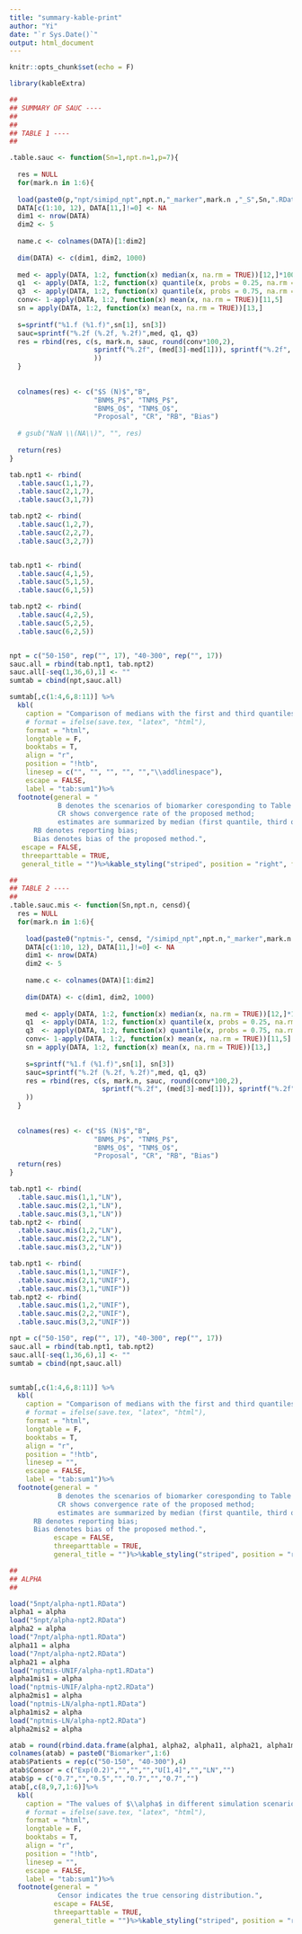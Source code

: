 ```yaml
---
title: "summary-kable-print"
author: "Yi"
date: "`r Sys.Date()`"
output: html_document
---
```


```r
knitr::opts_chunk$set(echo = F)
```

```r
library(kableExtra)

##
## SUMMARY OF SAUC ----
##
##
## TABLE 1 ----
##

.table.sauc <- function(Sn=1,npt.n=1,p=7){
  
  res = NULL
  for(mark.n in 1:6){
    
  load(paste0(p,"npt/simipd_npt",npt.n,"_marker",mark.n ,"_S",Sn,".RData"))
  DATA[c(1:10, 12), DATA[11,]!=0] <- NA
  dim1 <- nrow(DATA)
  dim2 <- 5
  
  name.c <- colnames(DATA)[1:dim2]
  
  dim(DATA) <- c(dim1, dim2, 1000)
  
  med <- apply(DATA, 1:2, function(x) median(x, na.rm = TRUE))[12,]*100
  q1  <- apply(DATA, 1:2, function(x) quantile(x, probs = 0.25, na.rm = TRUE))[12,]*100
  q3  <- apply(DATA, 1:2, function(x) quantile(x, probs = 0.75, na.rm = TRUE))[12,]*100
  conv<- 1-apply(DATA, 1:2, function(x) mean(x, na.rm = TRUE))[11,5]
  sn = apply(DATA, 1:2, function(x) mean(x, na.rm = TRUE))[13,]
  
  s=sprintf("%1.f (%1.f)",sn[1], sn[3])
  sauc=sprintf("%.2f (%.2f, %.2f)",med, q1, q3)
  res = rbind(res, c(s, mark.n, sauc, round(conv*100,2), 
                     sprintf("%.2f", (med[3]-med[1])), sprintf("%.2f", (med[5]-med[1]))
                     ))
  }
  
  
  colnames(res) <- c("$S (N)$","B",
                     "BNM$_P$", "TNM$_P$",
                     "BNM$_O$", "TNM$_O$",
                     "Proposal", "CR", "RB", "Bias")
  
  # gsub("NaN \\(NA\\)", "", res)
  
  return(res)
}

tab.npt1 <- rbind(
  .table.sauc(1,1,7),
  .table.sauc(2,1,7),
  .table.sauc(3,1,7))

tab.npt2 <- rbind(
  .table.sauc(1,2,7),
  .table.sauc(2,2,7),
  .table.sauc(3,2,7))


tab.npt1 <- rbind(
  .table.sauc(4,1,5),
  .table.sauc(5,1,5),
  .table.sauc(6,1,5))

tab.npt2 <- rbind(
  .table.sauc(4,2,5),
  .table.sauc(5,2,5),
  .table.sauc(6,2,5))


npt = c("50-150", rep("", 17), "40-300", rep("", 17))
sauc.all = rbind(tab.npt1, tab.npt2)
sauc.all[-seq(1,36,6),1] <- ""
sumtab = cbind(npt,sauc.all)

sumtab[,c(1:4,6,8:11)] %>%
  kbl(
    caption = "Comparison of medians with the first and third quantiles of estimates of SAUC(2) by the HZ model and the proposed method.",
    # format = ifelse(save.tex, "latex", "html"),
    format = "html",
    longtable = F, 
    booktabs = T,
    align = "r",
    position = "!htb",
    linesep = c("", "", "", "", "","\\addlinespace"),
    escape = FALSE,
    label = "tab:sum1")%>%
  footnote(general = "
			B denotes the scenarios of biomarker coresponding to Table 2;
			CR shows convergence rate of the proposed method;
			estimates are summarized by median (first quantile, third quantile);
      RB denotes reporting bias;
      Bias denotes bias of the proposed method.", 
   escape = FALSE, 
   threeparttable = TRUE,  
   general_title = "")%>%kable_styling("striped", position = "right", font_size = 14)

##
## TABLE 2 ----
##
.table.sauc.mis <- function(Sn,npt.n, censd){
  res = NULL
  for(mark.n in 1:6){
    
    load(paste0("nptmis-", censd, "/simipd_npt",npt.n,"_marker",mark.n ,"_S",Sn,".RData"))
    DATA[c(1:10, 12), DATA[11,]!=0] <- NA
    dim1 <- nrow(DATA)
    dim2 <- 5
    
    name.c <- colnames(DATA)[1:dim2]
    
    dim(DATA) <- c(dim1, dim2, 1000)
    
    med <- apply(DATA, 1:2, function(x) median(x, na.rm = TRUE))[12,]*100
    q1  <- apply(DATA, 1:2, function(x) quantile(x, probs = 0.25, na.rm = TRUE))[12,]*100
    q3  <- apply(DATA, 1:2, function(x) quantile(x, probs = 0.75, na.rm = TRUE))[12,]*100
    conv<- 1-apply(DATA, 1:2, function(x) mean(x, na.rm = TRUE))[11,5]
    sn = apply(DATA, 1:2, function(x) mean(x, na.rm = TRUE))[13,]
    
    s=sprintf("%1.f (%1.f)",sn[1], sn[3])
    sauc=sprintf("%.2f (%.2f, %.2f)",med, q1, q3)
    res = rbind(res, c(s, mark.n, sauc, round(conv*100,2), 
                       sprintf("%.2f", (med[3]-med[1])), sprintf("%.2f", (med[5]-med[1]))
    ))
  }
  
  
  colnames(res) <- c("$S (N)$","B",
                     "BNM$_P$", "TNM$_P$",
                     "BNM$_O$", "TNM$_O$",
                     "Proposal", "CR", "RB", "Bias")
  return(res)
}

tab.npt1 <- rbind(
  .table.sauc.mis(1,1,"LN"),
  .table.sauc.mis(2,1,"LN"),
  .table.sauc.mis(3,1,"LN"))
tab.npt2 <- rbind(
  .table.sauc.mis(1,2,"LN"),
  .table.sauc.mis(2,2,"LN"),
  .table.sauc.mis(3,2,"LN"))

tab.npt1 <- rbind(
  .table.sauc.mis(1,1,"UNIF"),
  .table.sauc.mis(2,1,"UNIF"),
  .table.sauc.mis(3,1,"UNIF"))
tab.npt2 <- rbind(
  .table.sauc.mis(1,2,"UNIF"),
  .table.sauc.mis(2,2,"UNIF"),
  .table.sauc.mis(3,2,"UNIF"))

npt = c("50-150", rep("", 17), "40-300", rep("", 17))
sauc.all = rbind(tab.npt1, tab.npt2)
sauc.all[-seq(1,36,6),1] <- ""
sumtab = cbind(npt,sauc.all)


sumtab[,c(1:4,6,8:11)] %>%
  kbl(
    caption = "Comparison of medians with the first and third quantiles of estimates of SAUC(2) by the HZ model and the proposed method.",
    # format = ifelse(save.tex, "latex", "html"),
    format = "html",
    longtable = F, 
    booktabs = T,
    align = "r",
    position = "!htb",
    linesep = "",
    escape = FALSE,
    label = "tab:sum1")%>%
  footnote(general = "
			B denotes the scenarios of biomarker coresponding to Table 2;
			CR shows convergence rate of the proposed method;
			estimates are summarized by median (first quantile, third quantile);
      RB denotes reporting bias;
      Bias denotes bias of the proposed method.", 
           escape = FALSE, 
           threeparttable = TRUE,  
           general_title = "")%>%kable_styling("striped", position = "right", font_size = 14)

##
## ALPHA
##

load("5npt/alpha-npt1.RData")
alpha1 = alpha
load("5npt/alpha-npt2.RData")
alpha2 = alpha
load("7npt/alpha-npt1.RData")
alpha11 = alpha
load("7npt/alpha-npt2.RData")
alpha21 = alpha
load("nptmis-UNIF/alpha-npt1.RData")
alpha1mis1 = alpha
load("nptmis-UNIF/alpha-npt2.RData")
alpha2mis1 = alpha
load("nptmis-LN/alpha-npt1.RData")
alpha1mis2 = alpha
load("nptmis-LN/alpha-npt2.RData")
alpha2mis2 = alpha

atab = round(rbind.data.frame(alpha1, alpha2, alpha11, alpha21, alpha1mis1, alpha2mis1, alpha1mis2, alpha2mis2),2)
colnames(atab) = paste0("Biomarker",1:6)
atab$Patients = rep(c("50-150", "40-300"),4)
atab$Consor = c("Exp(0.2)","","","","U[1,4]","","LN","")
atab$p = c("0.7","","0.5","","0.7","","0.7","")
atab[,c(8,9,7,1:6)]%>%
  kbl(
    caption = "The values of $\\alpha$ in different simulation scenarios.",
    # format = ifelse(save.tex, "latex", "html"),
    format = "html",
    longtable = F, 
    booktabs = T,
    align = "r",
    position = "!htb",
    linesep = "",
    escape = FALSE,
    label = "tab:sum1")%>%
  footnote(general = "
			Censor indicates the true censoring distribution.", 
           escape = FALSE, 
           threeparttable = TRUE,  
           general_title = "")%>%kable_styling("striped", position = "right", font_size = 14) 


```


